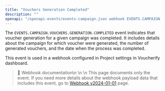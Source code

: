 ```yaml
---
title: "Vouchers Generation Completed"
description: ""
openapi: "/openapi-events/events-campaign.json webhook EVENTS.CAMPAIGN.VOUCHERS.GENERATION.COMPLETED"
---
```


The `EVENTS.CAMPAIGN.VOUCHERS.GENERATION.COMPLETED` event indicates that voucher generation for a given campaign was completed. It includes details about the campaign for which voucher were generated, the number of generated vouchers, and the date when the process was completed.

This event is used in a webhook configured in Project settings in Voucherify dashboard.

> 📘 Webhook documentation\n
>\n
>\n This page documents only the event. If you need more details about the webhook payload data that includes this event, go to [Webhook v2024-01-01](/api-reference/introduction-to-webhooks "Introduction to webhooks v2024-01-01") page.